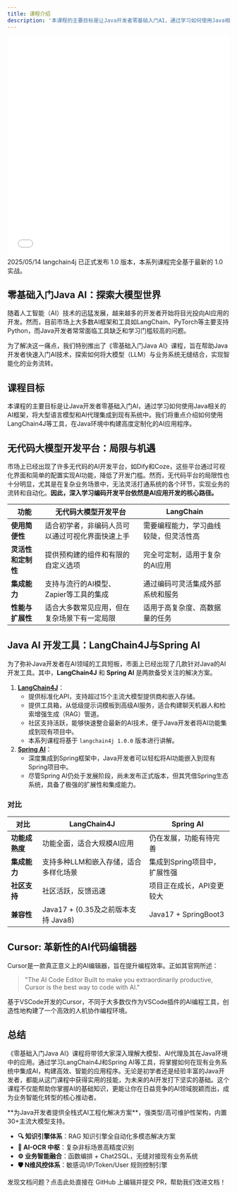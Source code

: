 ```yaml
---
title: 课程介绍
description: '本课程的主要目标是让Java开发者零基础入门AI，通过学习如何使用Java相关的AI框架，将大型语言模型和AI代理集成到现有系统中。我们将重点介绍如何使用LangChain4J等工具，在Java环境中构建高度定制化的AI应用程序。'
---
```


<iframe src="//player.bilibili.com/player.html?isOutside=true&aid=113286875978382&bvid=BV1Yv21YzEP8&cid=26237537997&p=1" 
  width="100%" height="500px" scrolling="no" border="0" frameborder="no" framespacing="0" allowfullscreen="true"></iframe>

<Tip>
2025/05/14 langchain4j 已正式发布 1.0 版本，本系列课程完全基于最新的 1.0 实战。
</Tip>

## 零基础入门Java AI：探索大模型世界
随着人工智能（AI）技术的迅猛发展，越来越多的开发者开始将目光投向AI应用的开发。然而，目前市场上大多数AI框架和工具如LangChain、PyTorch等主要支持Python，而Java开发者常常面临工具缺乏和学习门槛较高的问题。

为了解决这一痛点，我们特别推出了《零基础入门Java AI》课程，旨在帮助Java开发者快速入门AI技术，探索如何将大模型（LLM）与业务系统无缝结合，实现智能化的业务流转。

## 课程目标
本课程的主要目标是让Java开发者零基础入门AI，通过学习如何使用Java相关的AI框架，将大型语言模型和AI代理集成到现有系统中。我们将重点介绍如何使用LangChain4J等工具，在Java环境中构建高度定制化的AI应用程序。

## 无代码大模型开发平台：局限与机遇
市场上已经出现了许多无代码的AI开发平台，如Dify和Coze，这些平台通过可视化界面和简单的配置实现AI功能，降低了开发门槛。然而，无代码平台的局限性也十分明显，尤其是在复杂业务场景中，无法灵活打通系统的各个环节，实现业务的流转和自动化。**因此，深入学习编码开发平台依然是AI应用开发的核心路径。**

| 功能 | 无代码大模型开发平台 | LangChain |
| --- | --- | --- |
| **使用简便性** | 适合初学者，非编码人员可以通过可视化界面快速上手 | 需要编程能力，学习曲线较陡，但灵活性高 |
| **灵活性和定制性** | 提供预构建的组件和有限的自定义选项 | 完全可定制，适用于复杂的AI应用 |
| **集成能力** | 支持与流行的AI模型、Zapier等工具的集成 | 通过编码可灵活集成外部系统和服务 |
| **性能与扩展性** | 适合大多数常见应用，但在复杂场景下有一定局限 | 适用于高复杂度、高数据量的任务 |



## Java AI 开发工具：LangChain4J与Spring AI

为了弥补Java开发者在AI领域的工具短板，市面上已经出现了几款针对Java的AI开发工具。其中，**LangChain4J** 和 **Spring AI** 是两款备受关注的解决方案。

1. **[LangChain4J](https://github.com/langchain4j/langchain4j)**：
    - 提供标准化API，支持超过15个主流大模型提供商和嵌入存储。
    - 提供工具箱，从低级提示词模板到高级AI服务，适合构建聊天机器人和检索增强生成（RAG）管道。
    - 社区支持活跃，能够快速整合最新的AI技术，便于Java开发者将AI功能集成到现有项目中。
    - 本系列课程将基于 `langchain4j 1.0.0` 版本进行讲解。
2. **[Spring AI](https://github.com/spring-projects/spring-ai)**：
    - 深度集成到Spring框架中，Java开发者可以轻松将AI功能嵌入到现有Spring项目中。
    - 尽管Spring AI仍处于发展阶段，尚未发布正式版本，但其凭借Spring生态系统，具备了极强的扩展性和集成能力。

### 对比

| 对比 | LangChain4J | Spring AI |
| --- | --- | --- |
| **功能成熟度** | 功能全面，适合大规模AI应用 | 仍在发展，功能有待完善 |
| **集成能力** | 支持多种LLM和嵌入存储，适合多样化场景 | 集成到Spring项目中，扩展性强 |
| **社区支持** | 社区活跃，反馈迅速 | 项目正在成长，API变更较大 |
| **兼容性** | Java17 + (0.35及之前版本支持 Java8) | Java17 + SpringBoot3 |


## Cursor: 革新性的AI代码编辑器

Cursor是一款真正意义上的AI编辑器，旨在提升编程效率。正如其官网所述：

> "The AI Code Editor Built to make you extraordinarily productive, Cursor is the best way to code with AI."

基于VSCode开发的Cursor，不同于大多数仅作为VSCode插件的AI编程工具，创造性地构建了一个高效的人机协作编程环境。


## 总结
《零基础入门Java AI》课程将带领大家深入理解大模型、AI代理及其在Java环境中的应用。通过学习LangChain4J和Spring AI等工具，将掌握如何在现有业务系统中集成AI，构建高效、智能的应用程序。无论是初学者还是经验丰富的Java开发者，都能从这门课程中获得实用的技能，为未来的AI开发打下坚实的基础。这个课程不仅能帮助你掌握AI的基础知识，更能让你在日益竞争的AI领域脱颖而出，成为业务智能化转型的核心推动者。

<Card title="PIG AI应用开发平台 | 适合中大型企业构建自主可控的AI中台" icon="link" href="https://ai.pig4cloud.com">
**为Java开发者提供全栈式AI工程化解决方案**，强类型/高可维护性架构，内置30+主流大模型支持。

- **🔍 知识引擎体系**：RAG 知识引擎全自动化多模态解决方案
- **📝 AI-OCR 中枢**：复杂非标场景高精度识别
- **⚙️ 业务智能融合**：函数编排 + Chat2SQL，无缝对接现有业务系统
- **🛡️ N维风控体系**：敏感词/IP/Token/User 规则控制引擎
</Card>

<Card title="文档有误？请协助编辑" icon="pencil" href="https://github.com/javaai-pig4cloud-com/javaai-docs/edit/main/introduction.mdx">
  发现文档问题？点击此处直接在 GitHub 上编辑并提交 PR，帮助我们改进文档！
</Card>